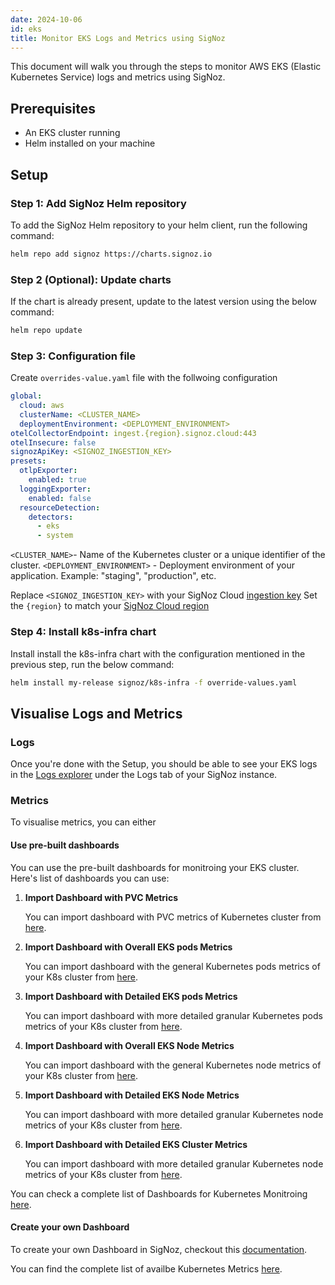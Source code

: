 ```yaml
---
date: 2024-10-06
id: eks
title: Monitor EKS Logs and Metrics using SigNoz
---
```


This document will walk you through the steps to monitor AWS EKS (Elastic Kubernetes Service) logs and metrics 
using SigNoz.

## Prerequisites

- An EKS cluster running
- Helm installed on your machine

<Tabs entityName="plans">
<TabItem value="signoz-cloud" label="SigNoz Cloud" default>

## Setup

### Step 1: Add SigNoz Helm repository

To add the SigNoz Helm repository to your helm client, run the following command:

```bash
helm repo add signoz https://charts.signoz.io
```

### Step 2 (Optional): Update charts

If the chart is already present, update to the latest version using the below command:

```bash
helm repo update
```

### Step 3: Configuration file

Create `overrides-value.yaml` file with the follwoing configuration

```yaml
global:
  cloud: aws
  clusterName: <CLUSTER_NAME>
  deploymentEnvironment: <DEPLOYMENT_ENVIRONMENT>
otelCollectorEndpoint: ingest.{region}.signoz.cloud:443
otelInsecure: false
signozApiKey: <SIGNOZ_INGESTION_KEY>
presets:
  otlpExporter:
    enabled: true
  loggingExporter:
    enabled: false
  resourceDetection:
    detectors:
      - eks
      - system
```

`<CLUSTER_NAME>`- Name of the Kubernetes cluster or a unique identifier of the cluster.
`<DEPLOYMENT_ENVIRONMENT>` -  Deployment environment of your application. Example: "staging", "production", etc.

Replace `<SIGNOZ_INGESTION_KEY>` with your SigNoz Cloud [ingestion key](https://signoz.io/docs/ingestion/signoz-cloud/keys/)
Set the `{region}` to match your [SigNoz Cloud region](https://signoz.io/docs/ingestion/signoz-cloud/overview/#endpoint)

### Step 4: Install k8s-infra chart

Install install the k8s-infra chart with the configuration mentioned in the previous step, run the below command:

```bash
helm install my-release signoz/k8s-infra -f override-values.yaml
```

## Visualise Logs and Metrics

### Logs 

Once you're done with the Setup, you should be able to see your EKS logs in the [Logs explorer](https://signoz.io/docs/product-features/logs-explorer/) under the 
Logs tab of your SigNoz instance.


### Metrics

To visualise metrics, you can either

#### Use pre-built dashboards

You can use the pre-built dashboards for monitroing your EKS cluster. Here's list of dashboards you can use:

1. **Import Dashboard with PVC Metrics**

   You can import dashboard with PVC metrics of Kubernetes cluster
   from [here](https://github.com/SigNoz/dashboards/blob/main/k8s-infra-metrics/kubernetes-pvc-metrics.json).

2. **Import Dashboard with Overall EKS pods Metrics**

   You can import dashboard with the general Kubernetes pods metrics of your K8s cluster from [here](https://github.com/SigNoz/dashboards/blob/main/k8s-infra-metrics/kubernetes-pod-metrics-overall.json).

3. **Import Dashboard with Detailed EKS pods Metrics**

   You can import dashboard with more detailed granular Kubernetes pods metrics of your K8s cluster from [here](https://github.com/SigNoz/dashboards/blob/main/k8s-infra-metrics/kubernetes-pod-metrics-detailed.json).

4. **Import Dashboard with Overall EKS Node Metrics**

   You can import dashboard with the general Kubernetes node metrics of your K8s cluster from [here](https://github.com/SigNoz/dashboards/blob/main/k8s-infra-metrics/kubernetes-node-metrics-overall.json).

5. **Import Dashboard with Detailed EKS Node Metrics**

   You can import dashboard with more detailed granular Kubernetes node metrics of your K8s cluster from [here](https://github.com/SigNoz/dashboards/blob/main/k8s-infra-metrics/kubernetes-node-metrics-detailed.json).

6. **Import Dashboard with Detailed EKS Cluster Metrics**

    You can import dashboard with more detailed granular Kubernetes node metrics of your K8s cluster from [here](https://github.com/SigNoz/dashboards/blob/main/k8s-infra-metrics/kubernetes-cluster-metrics.json).

You can check a complete list of Dashboards for Kubernetes Monitroing [here](https://github.com/SigNoz/dashboards/tree/main/k8s-infra-metrics).

#### Create your own Dashboard

To create your own Dashboard in SigNoz, checkout this [documentation](https://signoz.io/docs/userguide/manage-dashboards/).

You can find the complete list of availbe Kubernetes Metrics [here](https://signoz.io/docs/tutorial/kubernetes-infra-metrics/#kubernetes-metrics---kubeletstats-and-k8s_cluster). 

</TabItem>
</Tabs>